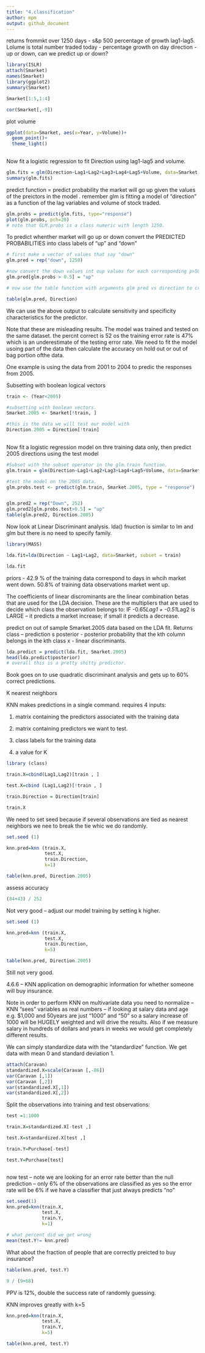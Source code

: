```yaml
---
title: "4.classification"
author: mpm
output: github_document
---
```



returns frommkt over 1250 days - s&p 500 percentage of growth lag1-lag5. 
Lolume is total number traded 
today - percentage growth on day 
direction - up or down, can we predict up or down? 
```r
library(ISLR)
attach(Smarket)
names(Smarket)
library(ggplot2)
summary(Smarket)

```


```r
Smarket[1:5,1:4]

```

```r
cor(Smarket[,-9])
```


plot volume 
```r
ggplot(data=Smarket, aes(x=Year, y=Volume))+
  geom_point()+
  theme_light()
  
```

Now fit a logistic regression to fit Direction using lag1-lag5 and volume. 

```r
glm.fits = glm(Direction~Lag1+Lag2+Lag3+Lag4+Lag5+Volume, data=Smarket, family=binomial)
summary(glm.fits)
```

predict function = predict probability the market will go up given the values of the preictors in the model . remember glm is fitting a model of "direction"  as a function of the lag variables and volume of stock traded. 

```r

glm.probs = predict(glm.fits, type="response")
plot(glm.probs, pch=20)
# note that GLM.probs is a class numeric with length 1250.
```

To predict whenther market will go up or down convert the PREDICTED PROBABILITIES into class labels of "up" and "down"


```r
# first make a vector of values that say "down"
glm.pred = rep("down", 1250)

#now convert the down values int oup values for each corresponding p>50 from glm probs. 
glm.pred[glm.probs > 0.5] = "up"

# now use the table function with arguments glm pred vs direction to create a confusion matrix.

table(glm.pred, Direction)

```

We can use the above output to calculate sensitivity and specificity characteristics for the predictor. 

Note that these are misleading results. The model was trained and tested on the same dataset. the percnt correct is 52 os the training error rate is 47% which is an underestimate of the testing error rate. We need to fit the model usoing part of the data then calculate the accuracy on hold out or out of bag portion ofthe data. 

One example is using the data from 2001 to 2004 to predic the responses from 2005. 

Subsetting with boolean logical vectors
```r
train <- (Year<2005)

#subsetting with boolean vectors. 
Smarket.2005 <- Smarket[!train, ]

#this is the data we will test our model with
Direction.2005 = Direction[!train]
  

```

Now fit a logistic regression model on thre training data only, then predict 2005 directions using the test model 
```r
#Subset with the subset operator in the glm.train function. 
glm.train = glm(Direction~Lag1+Lag2+Lag3+Lag4+Lag5+Volume, data=Smarket, family=binomial, subset = train)

#test the model on the 2005 data. 
glm.probs.test <- predict(glm.train, Smarket.2005, type = "response")


glm.pred2 = rep("Down", 252)
glm.pred2[glm.probs.test>0.5] = "up"
table(glm.pred2, Direction.2005)
```

Now look at Linear Discriminant analysis. lda() fnuction is similar to lm and glm but there is no need to specify family. 

```r

library(MASS)

lda.fit=lda(Direction ~ Lag1+Lag2, data=Smarket, subset = train)

lda.fit

```


priors - 42.9 % of the training data correspond to days in whcih market went down. 50.8% of training data observations market went up. 

The coefficients of linear discrominants are the linear combination betas that are used for the LDA decision. These are the multipliers that are used to decide which class the observation belongs to:
IF -0.65*Lag1 + -0.51*Lag2 is LARGE -- it predicts a market increase; if small it predicts a decrease. 


predict on out of sample Smarket.2005 data based on the LDA fit. 
Returns 
class -- prediction s
posterior - posterior probability that the kth column belongs in the kth class
x - linear discriminants. 


```r
lda.predict = predict(lda.fit, Smarket.2005)
head(lda.predict$posterior)
# overall this is a pretty shitty predictor. 
```


Book goes on to use quadratic discriminant analysis and gets up to 60% correct predictions. 

K nearest neighbors

KNN makes predictions in a single command. 
requires 4 inputs: 

1. matrix containing the predictors associated with the training data 

2. matrix containing predictors we want to test. 

3. class labels for the training data 

4. a value for K 

```r
library (class)

train.X=cbind(Lag1,Lag2)[train , ]

test.X=cbind (Lag1,Lag2)[!train , ]

train.Direction = Direction[train]

train.X
```

We need to set seed because if several observations are tied as nearest neighbors we nee to break the tie whic we do randomly. 

```r

set.seed (1)

knn.pred=knn (train.X,
              test.X,
              train.Direction,
              k=1)

table(knn.pred, Direction.2005)
```


assess accuracy 
```r
(84+43) / 252
```

Not very good -- adjust our model training by setting k higher. 

```r
set.seed (1)

knn.pred=knn (train.X,
              test.X,
              train.Direction,
              k=5)

table(knn.pred, Direction.2005)
```

Still not very good. 

4.6.6 -- KNN application on demographic information for whether someone will buy insurance.

Note in order to perform KNN on multivariate data you need to normalize -- KNN "sees" variables as real numbers -- if looking at salary data and age e.g. $1,000 and 50years are just "1000" and "50" so a salary increase of 1000 will be HUGELY weighted and will drive the results. Also if we measure salary in hundreds of dollars and years in weeks we would get completely different results. 

We can simply standardize data with the "standardize" function. We get data with mean 0 and standard deviation 1. 

```r
attach(Caravan)
standardized.X=scale(Caravan [,-86])
var(Caravan [,1])
var(Caravan [,2])
var(standardized.X[,1])
var(standardized.X[,2])
```

Split the observations into training and test observations: 

```r
test =1:1000

train.X=standardized.X[-test ,]

test.X=standardized.X[test ,]

train.Y=Purchase[-test]

test.Y=Purchase[test]



```


now test  -- note we are looking for an error rate better than the null prediction -- only 6% of the observations are classified as yes so the error rate will be 6% if we have a classifier that just always predicts "no"

```r
set.seed(1)
knn.pred=knn(train.X,
             test.X,
             train.Y,
             k=1)

# what percent did we get wrong 
mean(test.Y!= knn.pred)
```


What about the fraction of people that are correctly preicted to buy insurance? 

```r
table(knn.pred, test.Y)

```

```r
9 / (9+68)
```

PPV is 12%, double the success rate of randomly guessing. 

KNN improves greatly with k=5 
```r
knn.pred=knn(train.X,
             test.X,
             train.Y,
             k=5)

table(knn.pred, test.Y)
```



